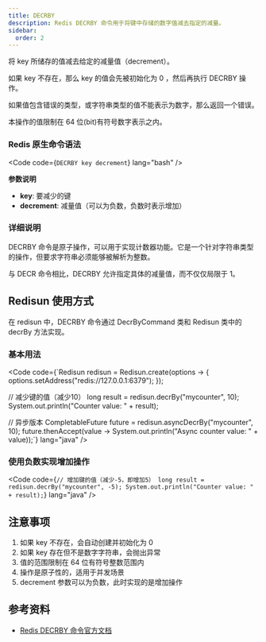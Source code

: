 ```yaml
---
title: DECRBY
description: Redis DECRBY 命令用于将键中存储的数字值减去指定的减量。
sidebar:
  order: 2
---
```



将 key 所储存的值减去给定的减量值（decrement）。

如果 key 不存在，那么 key 的值会先被初始化为 0 ，然后再执行 DECRBY 操作。

如果值包含错误的类型，或字符串类型的值不能表示为数字，那么返回一个错误。

本操作的值限制在 64 位(bit)有符号数字表示之内。

### Redis 原生命令语法

<Code code={`DECRBY key decrement`} lang="bash" />

**参数说明**

- **key**: 要减少的键
- **decrement**: 减量值（可以为负数，负数时表示增加）

### 详细说明

DECRBY 命令是原子操作，可以用于实现计数器功能。它是一个针对字符串类型的操作，但要求字符串必须能够被解析为整数。

与 DECR 命令相比，DECRBY 允许指定具体的减量值，而不仅仅局限于 1。

## Redisun 使用方式

在 redisun 中，DECRBY 命令通过 DecrByCommand 类和 Redisun 类中的 decrBy 方法实现。

### 基本用法

<Code code={`Redisun redisun = Redisun.create(options -> {
    options.setAddress("redis://127.0.0.1:6379");
});

// 减少键的值（减少10）
long result = redisun.decrBy("mycounter", 10);
System.out.println("Counter value: " + result);

// 异步版本
CompletableFuture<Long> future = redisun.asyncDecrBy("mycounter", 10);
future.thenAccept(value -> System.out.println("Async counter value: " + value));`} lang="java" />

### 使用负数实现增加操作

<Code code={`// 增加键的值（减少-5，即增加5）
long result = redisun.decrBy("mycounter", -5);
System.out.println("Counter value: " + result);`} lang="java" />

## 注意事项

1. 如果 key 不存在，会自动创建并初始化为 0
2. 如果 key 存在但不是数字字符串，会抛出异常
3. 值的范围限制在 64 位有符号整数范围内
4. 操作是原子性的，适用于并发场景
5. decrement 参数可以为负数，此时实现的是增加操作

## 参考资料

- [Redis DECRBY 命令官方文档](https://redis.io/commands/decrby/)